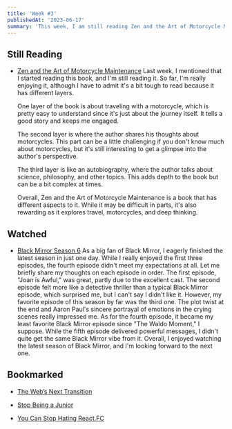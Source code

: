 ```yaml
---
title: 'Week #3'
publishedAt: '2023-06-17'
summary: 'This week, I am still reading Zen and the Art of Motorcycle Maintenance, finished watching Black Mirror Season 6, and bookmarked some interesting articles.'
---
```


## Still Reading

-   [Zen and the Art of Motorcycle Maintenance](https://www.goodreads.com/book/show/629.Zen_and_the_Art_of_Motorcycle_Maintenance)
    Last week, I mentioned that I started reading this book, and I'm still reading it. So far, I'm really enjoying it, although I have to admit it's a bit tough to read because it has different layers.

    One layer of the book is about traveling with a motorcycle, which is pretty easy to understand since it's just about the journey itself. It tells a good story and keeps me engaged.

    The second layer is where the author shares his thoughts about motorcycles. This part can be a little challenging if you don't know much about motorcycles, but it's still interesting to get a glimpse into the author's perspective.

    The third layer is like an autobiography, where the author talks about science, philosophy, and other topics. This adds depth to the book but can be a bit complex at times.

    Overall, Zen and the Art of Motorcycle Maintenance is a book that has different aspects to it. While it may be difficult in parts, it's also rewarding as it explores travel, motorcycles, and deep thinking.

## Watched

-   [Black Mirror Season 6](https://www.netflix.com/title/70264888)
    As a big fan of Black Mirror, I eagerly finished the latest season in just one day. While I really enjoyed the first three episodes, the fourth episode didn't meet my expectations at all. Let me briefly share my thoughts on each episode in order. The first episode, "Joan is Awful," was great, partly due to the excellent cast. The second episode felt more like a detective thriller than a typical Black Mirror episode, which surprised me, but I can't say I didn't like it. However, my favorite episode of this season by far was the third one. The plot twist at the end and Aaron Paul's sincere portrayal of emotions in the crying scenes really impressed me. As for the fourth episode, it became my least favorite Black Mirror episode since "The Waldo Moment," I suppose. While the fifth episode delivered powerful messages, I didn't quite get the same Black Mirror vibe from it. Overall, I enjoyed watching the latest season of Black Mirror, and I'm looking forward to the next one.

## Bookmarked

-   [The Web’s Next Transition](https://www.epicweb.dev/the-webs-next-transition)

-   [Stop Being a Junior](https://kentcdodds.com/blog/stop-being-a-junior)

-   [You Can Stop Hating React.FC](https://www.totaltypescript.com/you-can-stop-hating-react-fc)
